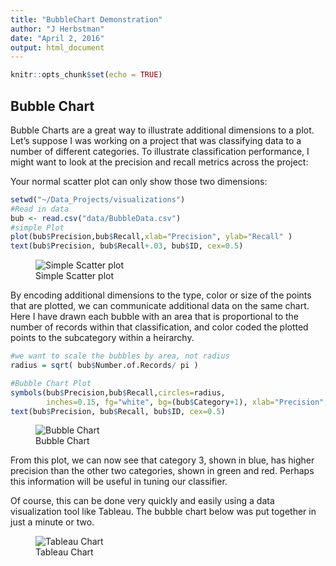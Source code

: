 ```yaml
---
title: "BubbleChart Demonstration"
author: "J Herbstman"
date: "April 2, 2016"
output: html_document
---
```


```r
knitr::opts_chunk$set(echo = TRUE)
```

## Bubble Chart

Bubble Charts are a great way to illustrate additional dimensions to a plot. Let's suppose I was working on a project that was classifying data to a number of different categories. To illustrate classification performance, I might want to look at the precision and recall metrics across the project:

Your normal scatter plot can only show those two dimensions:

```r
setwd("~/Data_Projects/visualizations")
#Read in data
bub <- read.csv("data/BubbleData.csv")
#simple Plot
plot(bub$Precision,bub$Recall,xlab="Precision", ylab="Recall" )
text(bub$Precision, bub$Recall+.03, bub$ID, cex=0.5)
```
![Simple Scatter plot](figures/SimpleScatter.png)

By encoding additional dimensions to the type, color or size of the points that are plotted, we can communicate additional data on the same chart. Here I have drawn each bubble with an area that is proportional to the number of records within that classification, and color coded the plotted points to the subcategory within a heirarchy.

```r
#we want to scale the bubbles by area, not radius
radius = sqrt( bub$Number.of.Records/ pi )

#Bubble Chart Plot 
symbols(bub$Precision,bub$Recall,circles=radius,
        inches=0.15, fg="white", bg=(bub$Category+1), xlab="Precision", ylab="Recall")
text(bub$Precision, bub$Recall, bub$ID, cex=0.5)
```
![Bubble Chart](figures/Bubble1.png)

From this plot, we can now see that category 3, shown in blue, has higher precision than the other two categories, shown in green and red. Perhaps this information will be useful in tuning our classifier.

Of course, this can be done very quickly and easily using a data visualization tool like Tableau. The bubble chart below was put together in just a minute or two.


![Tableau Chart](figures/Tabchart.png)
